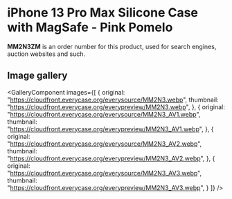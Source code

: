 
# iPhone 13 Pro Max Silicone Case with MagSafe - Pink Pomelo

<Callout type='info' emoji='👉🏻'>**MM2N3ZM** is an order number for this product, used for search engines, auction websites and such.</Callout>

## Image gallery

<GalleryComponent
    images={[
      {
        original: "https://cloudfront.everycase.org/everysource/MM2N3.webp",
        thumbnail: "https://cloudfront.everycase.org/everypreview/MM2N3.webp",
      },
      {
        original: "https://cloudfront.everycase.org/everysource/MM2N3_AV1.webp",
        thumbnail: "https://cloudfront.everycase.org/everypreview/MM2N3_AV1.webp",
      },
      {
        original: "https://cloudfront.everycase.org/everysource/MM2N3_AV2.webp",
        thumbnail: "https://cloudfront.everycase.org/everypreview/MM2N3_AV2.webp",
      },
      {
        original: "https://cloudfront.everycase.org/everysource/MM2N3_AV3.webp",
        thumbnail: "https://cloudfront.everycase.org/everypreview/MM2N3_AV3.webp",
      }
    ]}
  />
